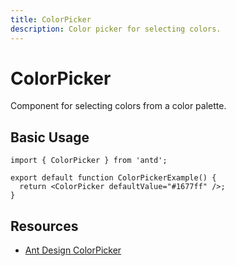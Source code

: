 ```yaml
---
title: ColorPicker
description: Color picker for selecting colors.
---
```


# ColorPicker

Component for selecting colors from a color palette.

## Basic Usage

```tsx
import { ColorPicker } from 'antd';

export default function ColorPickerExample() {
  return <ColorPicker defaultValue="#1677ff" />;
}
```

## Resources

- [Ant Design ColorPicker](https://ant.design/components/color-picker)
